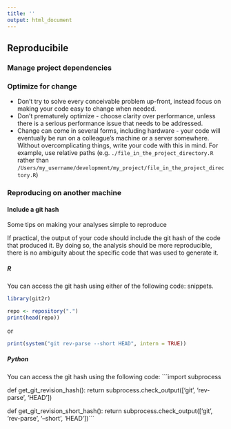 ```yaml
---
title: ''
output: html_document
---
```


## Reproducibile {#reproduce}

### Manage project dependencies {#projdep}


### Optimize for change {#change}
* Don’t try to solve every conceivable problem up-front, instead focus on making your code easy to change when needed.
* Don’t prematurely optimize - choose clarity over performance, unless there is a serious performance issue that needs to be addressed.
* Change can come in several forms, including hardware - your code will eventually be run on a colleague's machine or a server somewhere.  Without overcomplicating things, write your code with this in mind.  For example, use relative paths (e.g. `./file_in_the_project_directory.R` rather than `/Users/my_username/development/my_project/file_in_the_project_directory.R`)


### Reproducing on another machine {#githash}
#### Include a git hash {-}

Some tips on making your analyses simple to reproduce

If practical, the output of your code should include the git hash
of the code that produced it. By doing so, the analysis should be
more reproducible, there is no ambiguity about the specific code 
that was used to generate it.

##### R {-}
You can access the git hash using either of the following code:
snippets.
```r
library(git2r)

repo <- repository(".")
print(head(repo))
```

or

```r
print(system("git rev-parse --short HEAD", intern = TRUE))
```

##### Python {-}
You can access the git hash using the following code:
```import subprocess

def get_git_revision_hash():
    return subprocess.check_output(['git', 'rev-parse', 'HEAD'])

def get_git_revision_short_hash():
    return subprocess.check_output(['git', 'rev-parse', '--short', 'HEAD'])```

